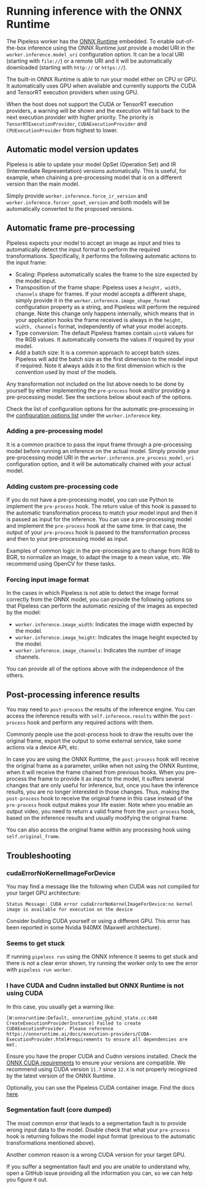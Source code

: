 # Running inference with the ONNX Runtime

The Pipeless worker has the [ONNX Runtime](https://onnxruntime.ai/) embedded. To enable out-of-the-box inference using the ONNX Runtime just provide a model URI in the `worker.inference.model_uri` configuration option. It can be a local URI (starting with `file://`) or a remote URI and it will be automatically downloaded (starting with `http://` or `https://`).

The built-in ONNX Runtime is able to run your model either on CPU or GPU. It automatically uses GPU when available and currently supports the CUDA and TensorRT execution providers when using GPU.

When the host does not support the CUDA or TensorRT execution providers, a warning will be shown and the execution will fall back to the next execution provider with higher priority. The priority is `TensorRTExecutionProvider`, `CUDAExecutionProvider` and `CPUExecutionProvider` from highest to lower. 

## Automatic model version updates

Pipeless is able to update your model OpSet (Operation Set) and IR (Intermediate Representation) versions automatically. This is useful, for example, when chaining a pre-processing model that is on a different version than the main model.

Simply provide `worker.inference.force_ir_version` and `worker.inference.forcer_opset_version` and both models will be automatically converted to the proposed versions.

## Automatic frame pre-processing

Pipeless expects your model to accept an image as input and tries to automatically detect the input format to perform the required transformations. Specifically, it performs the following automatic actions to the input frame:

* Scaling: Pipeless automatically scales the frame to the size expected by the model input.
* Transposition of the frame shape: Pipeless uses a `height, width, channels` shape for frames. If your model accepts a different shape, simply provide it in the `worker.inference.image_shape_format` configuration property as a string, and Pipeless will perform the required change. Note this change only happens internally, which means that in your application hooks the frame received is always in the `height, width, channels` format, independently of what your model accepts.
* Type conversion: The default Pipeless frames contain `uint8` values for the RGB values. It automatically converts the values if required by your model.
* Add a batch size: It is a common approach to accept batch sizes. Pipeless will add the batch size as the first dimension to the model input if required. Note it always adds it to the first dimension which is the convention used by most of the models. 

Any transformation not included on the list above needs to be done by yourself by either implementing the `pre-process` hook and/or providing a pre-processing model. See the sections below about each of the options.

Check the list of configuration options for the automatic pre-processing in the [configuration options list](/v0/configuration) under the `worker.inference` key.

### Adding a pre-processing model

It is a common practice to pass the input frame through a pre-processing model before running an inference on the actual model. Simply provide your pre-processing model URI in the `worker.inference.pre_process_model_uri` configuration option, and it will be automatically chained with your actual model.

### Adding custom pre-processing code

If you do not have a pre-processing model, you can use Python to implement the `pre-process` hook. The return value of this hook is passed to the automatic transformation process to match your model input and then it is passed as input for the inference. 
You can use a pre-processing model and implement the `pre-process` hook at the same time. In that case, the output of your `pre-process` hook is passed to the transformation process and then to your pre-processing model as input.

Examples of common logic in the pre-processing are to change from RGB to BGR, to normalize an image, to adapt the image to a mean value, etc. We recommend using OpenCV for these tasks. 

### Forcing input image format

In the cases in which Pipeless is not able to detect the image format correctly from the ONNX model, you can provide the following options so that Pipeless can perform the automatic resizing of the images as expected by the model:

* `worker.inference.image_width`: Indicates the image width expected by the model.
* `worker.inference.image_height`: Indicates the image height expected by the model.
* `worker.inference.image_channels`: Indicates the number of image channels.

You can provide all of the options above with the independence of the others.

## Post-processing inference results

You may need to `post-process` the results of the inference engine. You can access the inference results with `self.inference.results` within the `post-process` hook and perform any required actions with them.

Commonly people use the post-process hook to draw the results over the original frame, export the output to some external service, take some actions via a device API, etc.

In case you are using the ONNX Runtime, the `post-process` hook will receive the original frame as a parameter, unlike when not using the ONNX Runtime, when it will receive the frame chained from previous hooks.
When you pre-process the frame to provide it as input to the model, it suffers several changes that are only useful for inference, but, once you have the inference results, you are no longer interested in those changes. Thus, making the `post-process` hook to receive the original frame in this case instead of the `pre-process` hook output makes your life easier. Note when you enable an output video, you need to return a valid frame from the `post-process` hook, based on the inference results and usually modifying the original frame.

You can also access the original frame within any processing hook using `self.original_frame`.

## Troubleshooting

### cudaErrorNoKernelImageForDevice

You may find a message like the following when CUDA was not compiled for your target GPU architecture:

```
Status Message: CUDA error cudaErrorNoKernelImageForDevice:no kernel image is available for execution on the device
```

Consider building CUDA yourself or using a different GPU. This error has been reported in some Nvidia 940MX (Maxwell architecture).

### Seems to get stuck

If running `pipeless run` using the ONNX inference it seems to get stuck and there is not a clear error shown, try running the worker only to see the error with `pipeless run worker`.

### I have CUDA and Cudnn installed but ONNX Runtime is not using CUDA

In this case, you usually get a warning like:

```
[W:onnxruntime:Default, onnxruntime_pybind_state.cc:640 CreateExecutionProviderInstance] Failed to create CUDAExecutionProvider. Please reference https://onnxruntime.ai/docs/execution-providers/CUDA-ExecutionProvider.html#requirements to ensure all dependencies are met.
```

Ensure you have the proper CUDA and Cudnn versions installed. Check the [ONNX CUDA requirements](https://onnxruntime.ai/docs/execution-providers/CUDA-ExecutionProvider.html) to ensure your versions are compatible. We recommend using CUDA version `11.7` since `12.X` is not properly recognized by the latest version of the ONNX Runtime.

Optionally, you can use the Pipeless CUDA container image. Find the docs [here](/v0/container).

### Segmentation fault (core dumped)

The most common error that leads to a segmentation fault is to provide wrong input data to the model. Double check that what your `pre-process` hook is returning follows the model input format (previous to the automatic transformations mentioned above).

Another common reason is a wrong CUDA version for your target GPU.

If you suffer a segmentation fault and you are unable to understand why, open a GitHub issue providing all the information you can, so we can help you figure it out.
